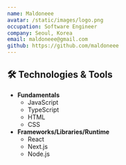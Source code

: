 ```yaml
---
name: Maldoneee
avatar: /static/images/logo.png
occupation: Software Engineer
company: Seoul, Korea
email: maldoneee@gmail.com
github: https://github.com/maldoneee
---
```


## 🛠️ Technologies & Tools
- **Fundamentals** 
    * JavaScript
    * TypeScript
    * HTML
    * CSS
- **Frameworks/Libraries/Runtime**
    * React
    * Next.js
    * Node.js